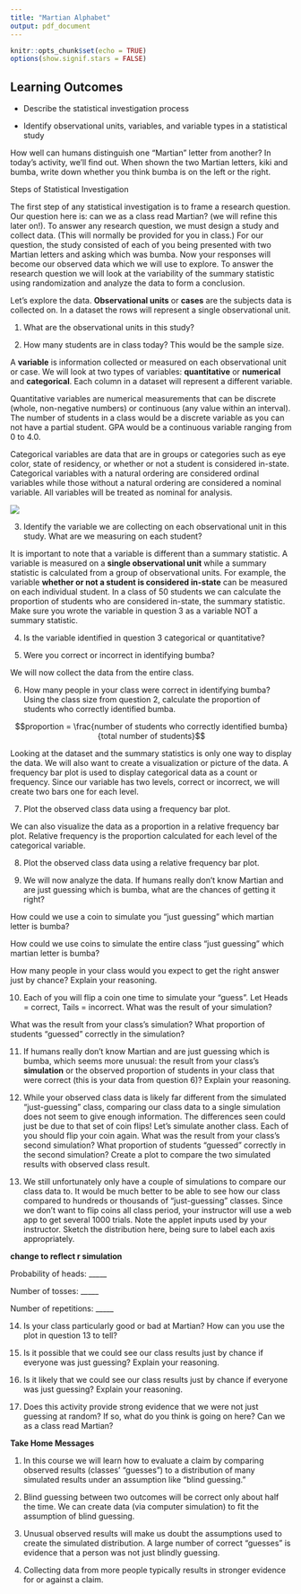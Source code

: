 ```yaml
---
title: "Martian Alphabet"
output: pdf_document
---
```


```r
knitr::opts_chunk$set(echo = TRUE)
options(show.signif.stars = FALSE)
```

## Learning Outcomes

* Describe the statistical investigation process

* Identify observational units, variables, and variable types in a statistical study

How well can humans distinguish one “Martian” letter from another? In today’s activity, we’ll find out. When shown the two Martian letters, kiki and bumba, write down whether you think bumba is on the left or the right.

\vspace{0.5in}

Steps of Statistical Investigation

The first step of any statistical investigation is to frame a research question.  Our question here is: can we as a class read Martian? (we will refine this later on!).  To answer any research question, we must design a study and collect data. (This will normally be provided for you in class.)  For our question, the study consisted of each of you being presented with two Martian letters and asking which was bumba.  Now your responses will become our observed data which we will use to explore.  To answer the research question we will look at the variability of the summary statistic using randomization and analyze the data to form a conclusion.

Let’s explore the data.
**Observational units** or **cases** are the subjects data is collected on. In a dataset the rows will represent a single observational unit.  

1.  What are the observational units in this study?

\vspace{0.5in}

2.  How many students are in class today? This would be the sample size.

\vspace{0.5in}

A **variable** is information collected or measured on each observational unit or case. We will look at two types of variables: **quantitative** or **numerical** and **categorical**.  Each column in a dataset will represent a different variable. 

Quantitative variables are numerical measurements that can be discrete (whole, non-negative numbers) or continuous (any value within an interval).  The number of students in a class would be a discrete variable as you can not have a partial student.  GPA would be a continuous variable ranging from 0 to 4.0. 

Categorical variables are data that are in groups or categories such as eye color, state of residency, or whether or not a student is considered in-state. Categorical variables with a natural ordering are considered ordinal variables while those without a natural ordering are considered a nominal variable.  All variables will be treated as nominal for analysis.

![](variables.png)

3. Identify the variable we are collecting on each observational unit in this study.  What are we measuring on each student?

\vspace{1in}

It is important to note that a variable is different than a summary statistic. A variable is measured on a **single observational unit** while a summary statistic is calculated from a group of observational units.  For example, the variable **whether or not a student is considered in-state** can be measured on each individual student.  In a class of 50 students we can calculate the proportion of students who are considered in-state, the summary statistic.  Make sure you wrote the variable in question 3 as a variable NOT a summary statistic. 

4. Is the variable identified in question 3 categorical or quantitative?

\vspace{0.5in}

5.	Were you correct or incorrect in identifying bumba?

\vspace{0.5in}

We will now collect the data from the entire class.

6.	How many people in your class were correct in identifying bumba?  Using the class size from question 2, calculate the proportion of students who correctly identified bumba.  

$$proportion = \frac{number of students who correctly identified bumba}{total number of students}$$

\vspace{1in}

Looking at the dataset and the summary statistics is only one way to display the data.  We will also want to create a visualization or picture of the data. A frequency bar plot is used to display categorical data as a count or frequency. Since our variable has two levels, correct or incorrect, we will create two bars one for each level.

7. Plot the observed class data using a frequency bar plot. 

\vspace{2in}

We can also visualize the data as a proportion in a relative frequency bar plot.  Relative frequency is the proportion calculated for each level of the categorical variable. 

8. Plot the observed class data using a relative frequency bar plot.

\vspace{2in}

9.	We will now analyze the data.  If humans really don’t know Martian and are just guessing which is bumba, what are the chances of getting it right? 

\vspace{0.5in}

How could we use a coin to simulate you “just guessing” which martian letter is bumba?  

\vspace{1in}

How could we use coins to simulate the entire class “just guessing” which martian letter is bumba? 

\vspace{1in}

How many people in your class would you expect to get the right answer just by chance?  Explain your reasoning.

\vspace{1in}

10.	Each of you will flip a coin one time to simulate your “guess”.  Let Heads = correct, Tails = incorrect.  What was the result of your simulation?  

\vspace{0.5in}

What was the result from your class’s simulation?  What proportion of students “guessed” correctly in the simulation?

\vspace{0.5in}


11. If humans really don’t know Martian and are just guessing which is bumba, which seems more unusual: the result from your class’s **simulation** or the observed proportion of students in your class that were correct (this is your data from question 6)?  Explain your reasoning.

\vspace{1in}

12.	While your observed class data is likely far different from the simulated “just-guessing” class, comparing our class data to a single simulation does not seem to give enough information.  The differences seen could just be due to that set of coin flips!  Let’s simulate another class.  Each of you should flip your coin again.  What was the result from your class’s second simulation?  What proportion of students “guessed” correctly in the second simulation?  Create a plot to compare the two simulated results with observed class result.

\vspace{1in}

13.	We still unfortunately only have a couple of simulations to compare our class data to.  It would be much better to be able to see how our class compared to hundreds or thousands of “just-guessing” classes.  Since we don’t want to flip coins all class period, your instructor will use a web app to get several 1000 trials. Note the applet inputs used by your instructor.  Sketch the distribution here, being sure to label each axis appropriately. 

**change to reflect r simulation**


Probability of heads: _____

Number of tosses: _____

Number of repetitions: _____



14. Is your class particularly good or bad at Martian?  How can you use the plot in question 13 to tell? 

\vspace{1in}


15.	Is it possible that we could see our class results just by chance if everyone was just guessing?  Explain your reasoning.

\vspace{1in}

16.	Is it likely that we could see our class results just by chance if everyone was just guessing?  Explain your reasoning.

\vspace{1in}

17.	Does this activity provide strong evidence that we were not just guessing at random? If so, what do you think is going on here?  Can we as a class read Martian?  

\vspace{1in}

**Take Home Messages**

1.	In this course we will learn how to evaluate a claim by comparing observed results (classes’ “guesses”) to a distribution of many simulated results under an assumption like “blind guessing.”

2.	Blind guessing between two outcomes will be correct only about half the time. We can create data (via computer simulation) to fit the assumption of blind guessing.

3.	Unusual observed results will make us doubt the assumptions used to create the simulated distribution. A large number of correct “guesses” is evidence that a person was not just blindly guessing.

4.	Collecting data from more people typically results in stronger evidence for or against a claim.

